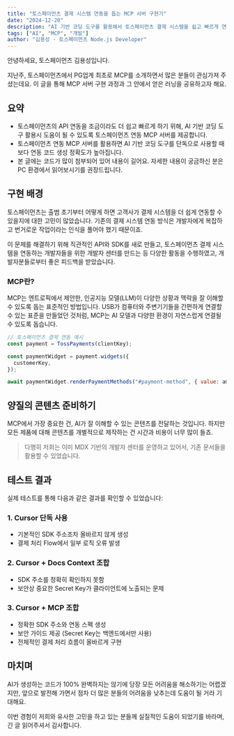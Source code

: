 ```yaml
---
title: "토스페이먼츠 결제 시스템 연동을 돕는 MCP 서버 구현기"
date: "2024-12-20"
description: "AI 기반 코딩 도구를 활용해서 토스페이먼츠 결제 시스템을 쉽고 빠르게 연동할 수 있도록, MCP 서버를 구현한 과정과 인사이트를 공유합니다."
tags: ["AI", "MCP", "개발"]
author: "김용성 · 토스페이먼츠 Node.js Developer"
---
```


안녕하세요, 토스페이먼츠 김용성입니다.

지난주, 토스페이먼츠에서 PG업계 최초로 MCP를 소개하면서 많은 분들이 관심가져 주셨는데요. 이 글을 통해 MCP 서버 구현 과정과 그 안에서 얻은 러닝을 공유하고자 해요.

## 요약

- 토스페이먼츠의 API 연동을 조금이라도 더 쉽고 빠르게 하기 위해, AI 기반 코딩 도구 활용시 도움이 될 수 있도록 토스페이먼츠 연동 MCP 서버를 제공합니다.
- 토스페이먼츠 연동 MCP 서버를 활용하면 AI 기반 코딩 도구를 단독으로 사용할 때보다 연동 코드 생성 정확도가 높아집니다.
- 본 글에는 코드가 많이 첨부되어 있어 내용이 길어요. 자세한 내용이 궁금하신 분은 PC 환경에서 읽어보시기를 권장드립니다.

## 구현 배경

토스페이먼츠는 출범 초기부터 어떻게 하면 고객사가 결제 시스템을 더 쉽게 연동할 수 있을지에 대한 고민이 많았습니다. 기존의 결제 시스템 연동 방식은 개발자에게 복잡하고 번거로운 작업이라는 인식을 풀어야 했기 때문이죠.

이 문제를 해결하기 위해 직관적인 API와 SDK를 새로 만들고, 토스페이먼츠 결제 시스템을 연동하는 개발자들을 위한 개발자 센터를 만드는 등 다양한 활동을 수행하였고, 개발자분들로부터 좋은 피드백을 받았습니다.

### MCP란?

MCP는 엔트로픽에서 제안한, 인공지능 모델(LLM)이 다양한 상황과 맥락을 잘 이해할 수 있도록 돕는 표준적인 방법입니다. USB가 컴퓨터와 주변기기들을 간편하게 연결할 수 있는 표준을 만들었던 것처럼, MCP는 AI 모델과 다양한 환경이 자연스럽게 연결될 수 있도록 돕습니다.

```javascript
// 토스페이먼츠 결제 연동 예시
const payment = TossPayments(clientKey);

const paymentWidget = payment.widgets({
  customerKey,
});

await paymentWidget.renderPaymentMethods("#payment-method", { value: amount });
```

## 양질의 콘텐츠 준비하기

MCP에서 가장 중요한 건, AI가 잘 이해할 수 있는 콘텐츠를 전달하는 것입니다. 하지만 모든 제품에 대해 콘텐츠를 개별적으로 제작하는 건 시간과 비용이 너무 많이 들죠.

> 다행히 저희는 이미 MDX 기반의 개발자 센터를 운영하고 있어서, 기존 문서들을 활용할 수 있었습니다.

<Ad />

## 테스트 결과

실제 테스트를 통해 다음과 같은 결과를 확인할 수 있었습니다:

### 1. Cursor 단독 사용

- 기본적인 SDK 주소조차 올바르지 않게 생성
- 결제 처리 Flow에서 일부 로직 오류 발생

### 2. Cursor + Docs Context 조합

- SDK 주소를 정확히 확인하지 못함
- 보안상 중요한 Secret Key가 클라이언트에 노출되는 문제

### 3. Cursor + MCP 조합

- 정확한 SDK 주소와 연동 스펙 생성
- 보안 가이드 제공 (Secret Key는 백엔드에서만 사용)
- 전체적인 결제 처리 흐름이 올바르게 구현

## 마치며

AI가 생성하는 코드가 100% 완벽하지는 않기에 당장 모든 어려움을 해소하기는 어렵겠지만, 앞으로 발전해 가면서 점차 더 많은 분들의 어려움을 낮추는데 도움이 될 거라 기대해요.

이번 경험이 저희와 유사한 고민을 하고 있는 분들께 실질적인 도움이 되었기를 바라며, 긴 글 읽어주셔서 감사합니다.
